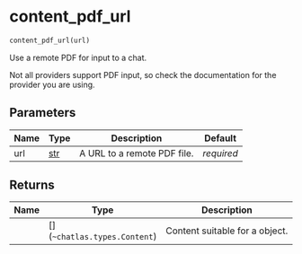 # content_pdf_url { #chatlas.content_pdf_url }

```python
content_pdf_url(url)
```

Use a remote PDF for input to a chat.

Not all providers support PDF input, so check the documentation for the
provider you are using.

## Parameters {.doc-section .doc-section-parameters}

| Name   | Type         | Description                 | Default    |
|--------|--------------|-----------------------------|------------|
| url    | [str](`str`) | A URL to a remote PDF file. | _required_ |

## Returns {.doc-section .doc-section-returns}

| Name   | Type                           | Description                                        |
|--------|--------------------------------|----------------------------------------------------|
|        | \[\](`~chatlas.types.Content`) | Content suitable for a [](`~chatlas.Turn`) object. |